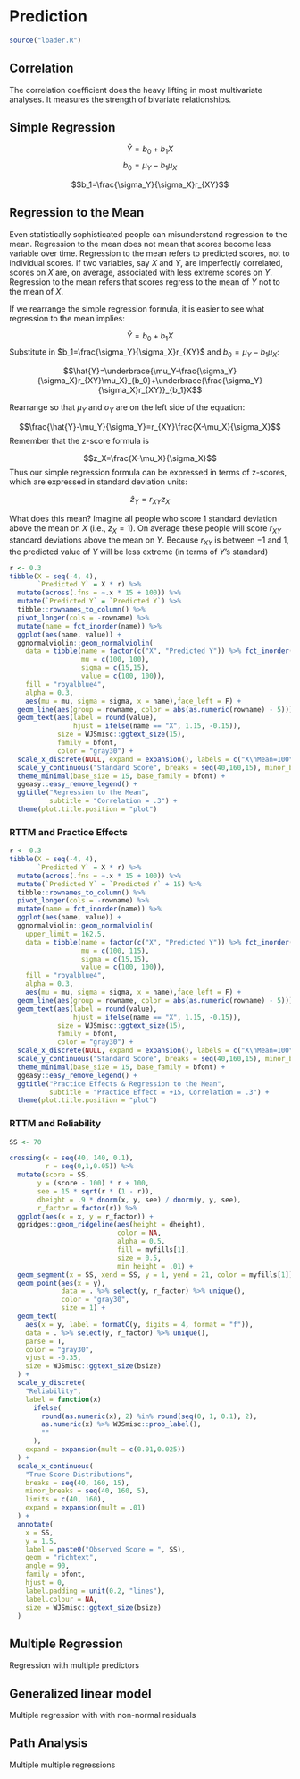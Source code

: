 # Prediction

```r
source("loader.R")
```

## Correlation

The correlation coefficient does the heavy lifting in most multivariate analyses. It measures the strength of bivariate relationships. 




## Simple Regression

$$\hat{Y}=b_0+b_1X$$
$$b_0=\mu_Y-b_1\mu_X$$

$$b_1=\frac{\sigma_Y}{\sigma_X}r_{XY}$$

## Regression to the Mean

Even statistically sophisticated people can misunderstand regression to the mean. Regression to the mean does not mean that scores become less variable over time. Regression to the mean refers to predicted scores, not to individual scores. If two variables, say $X$ and $Y$, are imperfectly correlated, scores on $X$ are, on average, associated with less extreme scores on $Y$. Regression to the mean refers that scores regress to the mean of $Y$ not to the mean of $X$. 

If we rearrange the simple regression formula, it is easier to see what regression to the mean implies: 

$$\hat{Y}=b_0+b_1X$$
Substitute in $b_1=\frac{\sigma_Y}{\sigma_X}r_{XY}$ and  $b_0=\mu_Y-b_1\mu_X$:

$$\hat{Y}=\underbrace{\mu_Y-\frac{\sigma_Y}{\sigma_X}r_{XY}\mu_X}_{b_0}+\underbrace{\frac{\sigma_Y}{\sigma_X}r_{XY}}_{b_1}X$$

Rearrange so that $\mu_Y$ and $\sigma_Y$ are on the left side of the equation:


$$\frac{\hat{Y}-\mu_Y}{\sigma_Y}=r_{XY}\frac{X-\mu_X}{\sigma_X}$$
Remember that the z-score formula is

$$z_X=\frac{X-\mu_X}{\sigma_X}$$
Thus our simple regression formula can be expressed in terms of z-scores, which are expressed in standard deviation units:

$$\hat{z}_Y=r_{XY}z_X$$

What does this mean? Imagine all people who score 1 standard deviation above the mean on $X$ (i.e., $z_X=1$). On average these people will score $r_{XY}$ standard deviations above the mean on $Y$. Because $r_{XY}$ is between &minus;1 and 1, the predicted value of $Y$ will be less extreme (in terms of $Y$'s standard)

```r
r <- 0.3
tibble(X = seq(-4, 4),
       `Predicted Y` = X * r) %>% 
  mutate(across(.fns = ~.x * 15 + 100)) %>% 
  mutate(`Predicted Y` = `Predicted Y`) %>% 
  tibble::rownames_to_column() %>% 
  pivot_longer(cols = -rowname) %>% 
  mutate(name = fct_inorder(name)) %>% 
  ggplot(aes(name, value)) +
  ggnormalviolin::geom_normalviolin(
    data = tibble(name = factor(c("X", "Predicted Y")) %>% fct_inorder(),
                  mu = c(100, 100),
                  sigma = c(15,15),
                  value = c(100, 100)), 
    fill = "royalblue4",
    alpha = 0.3,
    aes(mu = mu, sigma = sigma, x = name),face_left = F) + 
  geom_line(aes(group = rowname, color = abs(as.numeric(rowname) - 5))) + 
  geom_text(aes(label = round(value), 
                hjust = ifelse(name == "X", 1.15, -0.15)),
            size = WJSmisc::ggtext_size(15),
            family = bfont,
            color = "gray30") +
  scale_x_discrete(NULL, expand = expansion(), labels = c("X\nMean=100\nSD=15", "Y\nMean=100\nSD=15")) + 
  scale_y_continuous("Standard Score", breaks = seq(40,160,15), minor_breaks = seq(40,160,5), expand = expansion()) +   
  theme_minimal(base_size = 15, base_family = bfont) + 
  ggeasy::easy_remove_legend() + 
  ggtitle("Regression to the Mean",
          subtitle = "Correlation = .3") + 
  theme(plot.title.position = "plot") 

```



### [RTTM]{.abbr} and Practice Effects

```r
r <- 0.3
tibble(X = seq(-4, 4),
       `Predicted Y` = X * r) %>% 
  mutate(across(.fns = ~.x * 15 + 100)) %>% 
  mutate(`Predicted Y` = `Predicted Y` + 15) %>% 
  tibble::rownames_to_column() %>% 
  pivot_longer(cols = -rowname) %>% 
  mutate(name = fct_inorder(name)) %>% 
  ggplot(aes(name, value)) +
  ggnormalviolin::geom_normalviolin(
    upper_limit = 162.5,
    data = tibble(name = factor(c("X", "Predicted Y")) %>% fct_inorder(),
                  mu = c(100, 115),
                  sigma = c(15,15),
                  value = c(100, 100)), 
    fill = "royalblue4",
    alpha = 0.3,
    aes(mu = mu, sigma = sigma, x = name),face_left = F) + 
  geom_line(aes(group = rowname, color = abs(as.numeric(rowname) - 5))) + 
  geom_text(aes(label = round(value), 
                hjust = ifelse(name == "X", 1.15, -0.15)),
            size = WJSmisc::ggtext_size(15),
            family = bfont,
            color = "gray30") +
  scale_x_discrete(NULL, expand = expansion(), labels = c("X\nMean=100\nSD=15", "Y\nMean=115\nSD=15")) + 
  scale_y_continuous("Standard Score", breaks = seq(40,160,15), minor_breaks = seq(40,160,5), expand = expansion()) +   
  theme_minimal(base_size = 15, base_family = bfont) + 
  ggeasy::easy_remove_legend() + 
  ggtitle("Practice Effects & Regression to the Mean",
          subtitle = "Practice Effect = +15, Correlation = .3") + 
  theme(plot.title.position = "plot") 

```


### [RTTM]{.abbr} and Reliability

```r
SS <- 70

crossing(x = seq(40, 140, 0.1),
         r = seq(0,1,0.05)) %>% 
  mutate(score = SS, 
       y = (score - 100) * r + 100,
       see = 15 * sqrt(r * (1 - r)),
       dheight = .9 * dnorm(x, y, see) / dnorm(y, y, see),
       r_factor = factor(r)) %>%
  ggplot(aes(x = x, y = r_factor)) + 
  ggridges::geom_ridgeline(aes(height = dheight),
                           color = NA,
                           alpha = 0.5, 
                           fill = myfills[1], 
                           size = 0.5,
                           min_height = .01) + 
  geom_segment(x = SS, xend = SS, y = 1, yend = 21, color = myfills[1]) +
  geom_point(aes(x = y), 
             data = . %>% select(y, r_factor) %>% unique(),
             color = "gray30",
             size = 1) +
  geom_text(
    aes(x = y, label = formatC(y, digits = 4, format = "f")),
    data = . %>% select(y, r_factor) %>% unique(),
    parse = T,
    color = "gray30",
    vjust = -0.35,
    size = WJSmisc::ggtext_size(bsize)
  ) +
  scale_y_discrete(
    "Reliability",
    label = function(x)
      ifelse(
        round(as.numeric(x), 2) %in% round(seq(0, 1, 0.1), 2),
        as.numeric(x) %>% WJSmisc::prob_label(),
        ""
      ),
    expand = expansion(mult = c(0.01,0.025))
  ) +
  scale_x_continuous(
    "True Score Distributions",
    breaks = seq(40, 160, 15),
    minor_breaks = seq(40, 160, 5),
    limits = c(40, 160),
    expand = expansion(mult = .01)
  ) +
  annotate(
    x = SS,
    y = 1.5,
    label = paste0("Observed Score = ", SS),
    geom = "richtext",
    angle = 90,
    family = bfont,
    hjust = 0,
    label.padding = unit(0.2, "lines"),
    label.colour = NA,
    size = WJSmisc::ggtext_size(bsize)
  )

```

## Multiple Regression

Regression with multiple predictors

## Generalized linear model

Multiple regression with with non-normal residuals

## Path Analysis

Multiple multiple regressions


